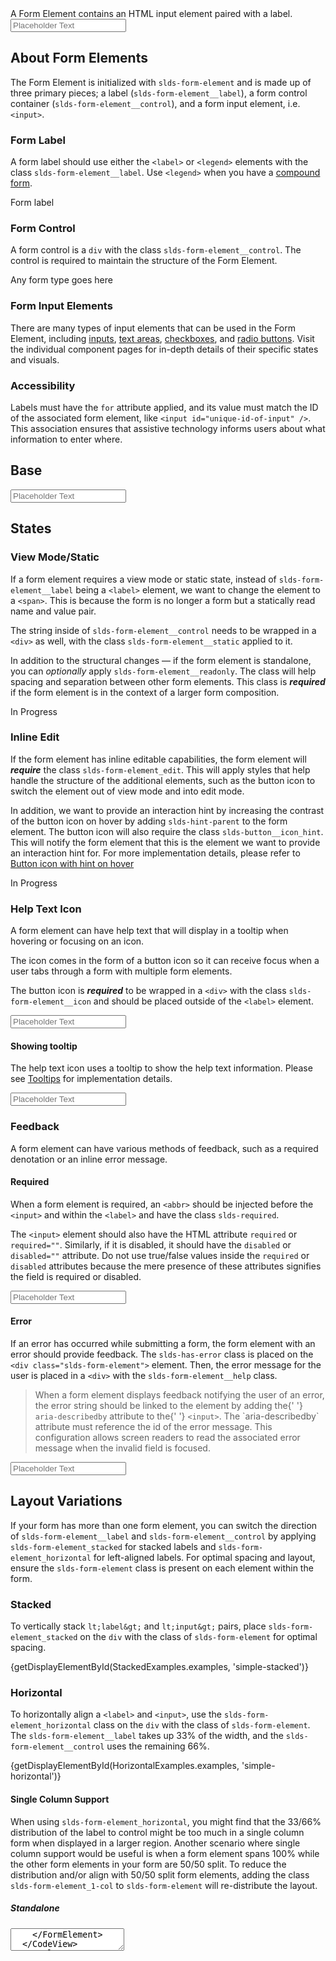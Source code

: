 
<div className="doc lead">
  A Form Element contains an HTML input element paired with a label.
</div>

<CodeView exampleOnly>
  <FormElement
    labelContent="Form Label"
    inputId="form-element-showcase-01"
    isRequired
  >
    <Input
      id="form-element-showcase-01"
      placeholder="Placeholder Text"
      required
    />
  </FormElement>
</CodeView>

## About Form Elements

The Form Element is initialized with `slds-form-element` and is made up of three primary pieces; a label (`slds-form-element__label`), a form control container (`slds-form-element__control`), and a form input element, i.e. `<input>`.

### Form Label

A form label should use either the `<label>` or `<legend>` elements with the class `slds-form-element__label`. Use `<legend>` when you have a [compound form](/components/form-element/#Compound).

<CodeBlock toggleCode={false}>
  <label className="slds-form-element__label" htmlFor="unique-id-of-input">
    Form label
  </label>
</CodeBlock>

### Form Control

A form control is a `div` with the class `slds-form-element__control`. The control is required to maintain the structure of the Form Element.

<CodeBlock toggleCode={false}>
  <div className="slds-form-element__control">Any form type goes here</div>
</CodeBlock>

### Form Input Elements

There are many types of input elements that can be used in the Form Element, including [inputs](/components/input), [text areas](/components/textarea), [checkboxes](/components/checkbox), and [radio buttons](/components/radio-group). Visit the individual component pages for in-depth details of their specific states and visuals.

### Accessibility

Labels must have the `for` attribute applied, and its value must match the ID of the associated form element, like `<input id="unique-id-of-input" />`. This association ensures that assistive technology informs users about what information to enter where.

## Base

<Example title="Form Element - Base">
  <CodeView>
    <FormElement labelContent="Form Label" inputId="form-element-01">
      <Input id="form-element-01" placeholder="Placeholder Text" />
    </FormElement>
  </CodeView>
</Example>

## States

### View Mode/Static

If a form element requires a view mode or static state, instead of `slds-form-element__label` being a `<label>` element, we want to change the element to a `<span>`. This is because the form is no longer a form but a statically read name and value pair.

The string inside of `slds-form-element__control` needs to be wrapped in a `<div>` as well, with the class `slds-form-element__static` applied to it.

In addition to the structural changes — if the form element is standalone, you can _optionally_ apply `slds-form-element__readonly`. The class will help spacing and separation between other form elements. This class is **_required_** if the form element is in the context of a larger form composition.

<Example title="Form Element - Readonly">
  <CodeView>
    <FormElement labelContent="Status" isViewMode>
      <FormElementStatic>In Progress</FormElementStatic>
    </FormElement>
  </CodeView>
</Example>

### Inline Edit

If the form element has inline editable capabilities, the form element will **_require_** the class `slds-form-element_edit`. This will apply styles that help handle the structure of the additional elements, such as the button icon to switch the element out of view mode and into edit mode.

In addition, we want to provide an interaction hint by increasing the contrast of the button icon on hover by adding `slds-hint-parent` to the form element. The button icon will also require the class `slds-button__icon_hint`. This will notify the form element that this is the element we want to provide an interaction hint for. For more implementation details, please refer to [Button icon with hint on hover](/components/button-icons/#Hint-on-hover)

<Example title="Form Element - Inline Edit">

<CodeView>
  <FormElement labelContent="Status" isViewMode isEditable hasHint>
    <FormElementStatic>In Progress</FormElementStatic>
    <ButtonIcon
      iconClassName="slds-button__icon_hint"
      symbol="edit"
      assistiveText="Edit: Status"
      title="Edit: Status"
    />
  </FormElement>
</CodeView>

</Example>

### Help Text Icon

A form element can have help text that will display in a tooltip when hovering or focusing on an icon.

The icon comes in the form of a button icon so it can receive focus when a user tabs through a form with multiple form elements.

The button icon is **_required_** to be wrapped in a `<div>` with the class `slds-form-element__icon` and should be placed outside of the `<label>` element.

<Example title="Form Element - Help Text Icon">

<CodeView>
  <FormElement labelContent="Status" inputId="form-element-help-01" hasTooltip>
    <Input id="form-element-help-01" placeholder="Placeholder Text" />
  </FormElement>
</CodeView>

</Example>

#### Showing tooltip

The help text icon uses a tooltip to show the help text information. Please see [Tooltips](/components/tooltips/) for implementation details.

<Example title="Form Element - Help Text Icon - Showing tooltip">

<CodeView demoStyles="padding-top: 4rem;">
  <FormElement
    labelContent="Status"
    inputId="tooltip-showing-form-element-help-01"
    hasTooltip
    showTooltip
  >
    <Input
      id="tooltip-showing-form-element-help-01"
      placeholder="Placeholder Text"
    />
  </FormElement>
</CodeView>

</Example>

### Feedback

A form element can have various methods of feedback, such as a required denotation or an inline error message.

#### Required

When a form element is required, an `<abbr>` should be injected before the `<input>` and within the `<label>` and have the class `slds-required`.

The `<input>` element should also have the HTML attribute `required` or `required=""`. Similarly, if it is disabled, it should have the `disabled` or `disabled=""` attribute. Do not use true/false values inside the `required` or `disabled` attributes because the mere presence of these attributes signifies the field is required or disabled.

<Example title="Form Element - Required">

<CodeView>
  <FormElement labelContent="Form Label" inputId="form-element-03" isRequired>
    <Input id="form-element-03" placeholder="Placeholder Text" required />
  </FormElement>
</CodeView>

</Example>

#### Error

If an error has occurred while submitting a form, the form element with an error should provide feedback. The `slds-has-error` class is placed on the `<div class="slds-form-element">` element. Then, the error message for the user is placed in a `<div>` with the `slds-form-element__help` class.

<Blockquote type="a11y" header="Accessibility requirement">
  <p>
    When a form element displays feedback notifying the user of an error, the
    error string should be linked to the element by adding the{' '}
    <code>aria-describedby</code> attribute to the{' '}
    <code>&lt;input&gt;</code>. The `aria-describedby` attribute
    must reference the id of the error message. This configuration allows screen
    readers to read the associated error message when the invalid field is
    focused.
  </p>
</Blockquote>

<Example title="Form Element - Error">

<CodeView>
  <FormElement
    hasError
    labelContent="Form Label"
    inputId="form-element-05"
    errorId="form-error-01"
    isRequired
    inlineMessage="This field is required"
  >
    <Input
      id="form-element-05"
      placeholder="Placeholder Text"
      required
      aria-describedby="form-error-01"
    />
  </FormElement>
</CodeView>

</Example>

## Layout Variations

If your form has more than one form element, you can switch the direction of `slds-form-element__label` and `slds-form-element__control` by applying `slds-form-element_stacked` for stacked labels and `slds-form-element_horizontal` for left-aligned labels. For optimal spacing and layout, ensure the `slds-form-element` class is present on each element within the form.

### Stacked

To vertically stack `lt;label&gt;` and `lt;input&gt;` pairs, place `slds-form-element_stacked` on the `div` with the class of `slds-form-element` for optimal spacing.

<Example title="Form Layout - Stacked">
  <CodeView>
    {getDisplayElementById(StackedExamples.examples, 'simple-stacked')}
  </CodeView>
</Example>

### Horizontal

To horizontally align a `<label>` and `<input>`, use the `slds-form-element_horizontal` class on the `div` with the class of `slds-form-element`. The `slds-form-element__label` takes up 33% of the width, and the `slds-form-element__control` uses the remaining 66%.

<Example title="Form Layout - Horizontal">
  <CodeView>
    {getDisplayElementById(HorizontalExamples.examples, 'simple-horizontal')}
  </CodeView>
</Example>

#### Single Column Support

When using `slds-form-element_horizontal`, you might find that the 33/66% distribution of the label to control might be too much in a single column form when displayed in a larger region. Another scenario where single column support would be useful is when a form element spans 100% while the other form elements in your form are 50/50 split. To reduce the distribution and/or align with 50/50 split form elements, adding the class `slds-form-element_1-col` to `slds-form-element` will re-distribute the layout.

##### Standalone

<Example title="Form Layout - Horizontal - Single Column standalone">
  <CodeView>
    <FormElement
      isHorizontal
      labelContent="Description"
      inputId="single-form-element-id-01"
      isEditing
      column={1}
    >
      <Textarea
        id="single-form-element-id-01"
        defaultValue="Aenean eu leo quam. Pellentesque ornare sem lacinia quam venenatis vestibulum. Etiam porta sem malesuada magna mollis euismod."
      />
    </FormElement>
  </CodeView>
</Example>

##### With 50/50 split

<Example title="Form Layout - Horizontal - Single Column combo">
  <CodeView>
    <div className="slds-form" role="list">
      <RecordDetailRow>
        <RecordDetailItem>
          <FormElement
            isHorizontal
            labelContent="Label"
            inputId="single-form-element-id-02"
            isEditing
          >
            <Input
              id="single-form-element-id-02"
              placeholder="Placeholder Text"
            />
          </FormElement>
        </RecordDetailItem>
        <RecordDetailItem>
          <FormElement
            isHorizontal
            labelContent="Label"
            inputId="single-form-element-id-03"
            isEditing
          >
            <Input
              id="single-form-element-id-03"
              placeholder="Placeholder Text"
            />
          </FormElement>
        </RecordDetailItem>
      </RecordDetailRow>
      <RecordDetailRow>
        <RecordDetailItem>
          <FormElement
            isHorizontal
            labelContent="Description"
            inputId="single-form-element-id-04"
            isEditing
            column={1}
          >
            <Textarea
              id="single-form-element-id-04"
              placeholder="Placeholder Text"
              defaultValue="Aenean eu leo quam. Pellentesque ornare sem lacinia quam venenatis vestibulum. Etiam porta sem malesuada magna mollis euismod."
            />
          </FormElement>
        </RecordDetailItem>
      </RecordDetailRow>
    </div>
  </CodeView>
</Example>

### Compound

A compound form is a grouping of several form elements described by a label/title. The compound form should be implemented as a `<fieldset>`, where the label/title is implemented as a `<legend>` element.

The `<fieldset>` **_requires_** the class `slds-form-element_compound`. This class handles the layout and wrapping of the form elements that are grouped together.

The `<legend>` element **_requires_** the class `slds-form-element__legend`. Legend elements can only accept a limited amount of CSS properties so this class is there to help manage its layout.

<CodeBlock toggleCode={false}>
  <Fieldset hasCompoundFields label="Fieldset Label">
    ...
  </Fieldset>
</CodeBlock>

#### Rows

Each row of a compound field should be wrapped in a `<div>` with the class `slds-form-element__row`.

#### Fields

Each field inside of a compound row can be explicitly sized by using a sizing class, e.g. `slds-size_1-of-2`.

<CodeBlock toggleCode={false}>
  <CompoundFormRow>
    <div className="slds-size_1-of-2">...</div>
  </CompoundFormRow>
</CodeBlock>

<Example title="Form Layout - Compound">
  <CodeView demoStyles="max-width: 400px;">{CompoundExamples.default}</CodeView>
</Example>

#### Address

Though an address form is utilizing the `slds-form-element_compound` class, we need to also add the `slds-form-element_address` class to the component. We modify some of the behavior of an address form with this class.

<Example title="Form Layout - Compound - Address">
  <CodeView demoStyles="max-width: 400px;">{AddressExamples.default}</CodeView>
</Example>

## Usage Examples

### Record Form

A record form is a series of rows created by `slds-form__row`. Inside of each row contains up to 2 inline-editable form element. Each item inside of `slds-form__row` is required to be wrapped in a `<div>` with the class `slds-form__item`.

<Blockquote type="a11y" header="Accessibility Requirement">
  <p>
    Due to the nature of how the record form is composed, we need to notify screen
    readers that this is a list by adding <code>role="list"</code>{' '}
    to the <code>slds-form</code> element. Every column inside of
    each row should get <code>role="listitem"</code> to identify
    itself as items of the list.
  </p>
</Blockquote>

#### View Mode

When in view/readonly mode, it is _required_ to have the class `slds-form-element_readonly` on the `slds-form-element` element. This class will provide styles for scanability and spacing.

If inline-edit mode is enabled, you will also need to add `slds-form-element_edit` to the `slds-form-element` to accommodate the space for the edit button icon.

##### Stacked Alignment

When you want the form elements inside of your record form to be stacked. Each `slds-form-element` should also get the class `slds-form-element_stacked`.

<Example title="Form Element - Record Detail - View Mode">
  <CodeView>
    <RecordDetail
      snapshot={Snapshot.ObjectFieldTypes}
      isViewMode
      hasInlineEdit
      direction="stacked"
    />
  </CodeView>
</Example>

##### Horizontal Alignment

By adding the class `slds-form-element_horizontal` to every `slds-form-element`, your form can switch from stacked to left-aligned, horizontal labels in order to reduce vertical space.

<Example title="Form Element - Record Detail - View Mode - Horizontal">
  <CodeView>
    <RecordDetail
      snapshot={Snapshot.ObjectFieldTypesHorizontal}
      isViewMode
      hasInlineEdit
      direction="horizontal"
    />
  </CodeView>
</Example>

#### Edit Mode

When a form switches to edit mode, we need to replace all readonly form elements with their semantic field type form element. The structure remains the same:

<CodeBlock toggleCode={false}>
  <FormElement labelContent="My Label" inputId="unique-form-element-id">
    ...
  </FormElement>
</CodeBlock>

The form content found inside of `slds-form-element__control` should be replaced with the appropriate field type of the view/readonly state.

##### Stacked Alignment

<Example title="Form Element - Record Detail - Edit Mode">
  <CodeView>
    <RecordDetail snapshot={Snapshot.ObjectFieldTypes} direction="stacked" />
  </CodeView>
</Example>

##### Horizontal Alignment

<Example title="Form Element - Record Detail - Edit Mode - Horizontal">
  <CodeView>
    <RecordDetail
      snapshot={Snapshot.ObjectFieldTypesHorizontal}
      direction="horizontal"
    />
  </CodeView>
</Example>
